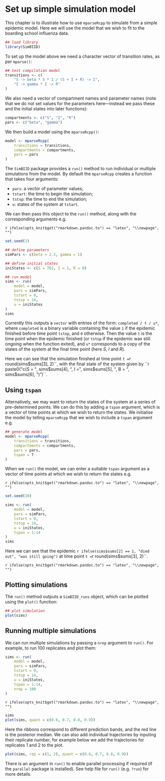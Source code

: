 # Set up simple simulation model

This chapter is to illustrate how to use `mparseRcpp` to simulate from a simple epidemic model. Here we will use the model that we wish to fit to the boarding school influenza data.

```r
## load library
library(SimBIID)
```

To set up the model above we need a character vector of transition rates, as per `mparse()`:

```r
## test compilation model
transitions <- c(
    "S -> beta * S * I / (S + I + R) -> I", 
    "I -> gamma * I -> R"
)
```

We also need a vector of compartment names and parameter names (note that we do not set values for the parameters here---instead we pass these and the initial states into later functions):

```r
compartments <- c("S", "I", "R")
pars <- c("beta", "gamma")
```

We then build a model using the `mparseRcpp()`:

```r
model <- mparseRcpp(
    transitions = transitions, 
    compartments = compartments,
    pars = pars
)
```

The `SimBIID` package provides a `run()` method to run individual or multiple simulations from the model. By default the `mparseRcpp` creates a function that takes four arguments:

* `pars`: a vector of parameter values;
* `tstart`: the time to begin the simulation;
* `tstop`: the time to end the simulation;
* `u`: states of the system at `tstart`.

We can then pass this object to the `run()` method, along with the corresponding arguments e.g.

`r ifelse(opts_knit$get("rmarkdown.pandoc.to") == "latex", "\\newpage", "")`

```r
set.seed(1)
```

```r
## define parameters
simPars <- c(beta = 2.5, gamma = 1)

## define initial states
iniStates <- c(S = 762, I = 1, R = 0)

## run model
sims <- run(
    model = model,
    pars = simPars,
    tstart = 0,
    tstop = 14,
    u = iniStates
)
sims
```

Currently this outputs a `vector` with entries of the form: `completed / t / u*`, where `completed` is a binary variable containing the value `1` if the epidemic finished before time point `tstop`, and `0` otherwise. Then the value `t` is the time point when the epidemic finished (or `tstop` if the epidemic was still ongoing when the function exited), and `u*` corresponds to a copy of the states of the system at the final time point (here $S$, $I$ and $R$).

Here we can see that the simulation finished at time point `t = `r round(sims$sums[3], 2)``, with the final state of the system given by ``r paste0("c(S = ", sims$sums[4], ", I = ", sims$sums[5], ", B = ", sims$sums[6], ")")``.

## Using `tspan`

Alternatively, we may want to return the states of the system at a series of pre-determined points. We can do this by adding a `tspan` argument, which is a vector of time points at which we wish to return the states. We initialise the model by telling `mparseRcpp` that we wish to include a `tspan` argument e.g.

```r
## generate model
model <- mparseRcpp(
    transitions = transitions, 
    compartments = compartments,
    pars = pars,
    tspan = T
)
```

When we `run()` the model, we can enter a suitable `tspan` argument as a vector of time points at which we wish to return the states e.g.

`r ifelse(opts_knit$get("rmarkdown.pandoc.to") == "latex", "\\newpage", "")`

```r
set.seed(10)
```

```r
sims <- run(
    model = model,
    pars = simPars,
    tstart = 0,
    tstop = 14,
    u = iniStates,
    tspan = 1:14
)
sims
```

Here we can see that the epidemic `r ifelse(sims$sums[2] == 1, "died out", "was still going")` at time point `t = `r round(sims$sums[3], 2)``.

`r ifelse(opts_knit$get("rmarkdown.pandoc.to") == "latex", "\\newpage", "")`

## Plotting simulations

The `run()` method outputs a `SimBIID_runs` object, which can be plotted using the `plot()` function:

```r
## plot simulation
plot(sims)
```

## Running multiple simulations

We can run multiple simulations by passing a `nrep` argument to `run()`. For example, to run 100 replicates and plot them:

```r
sims <- run(
    model = model,
    pars = simPars,
    tstart = 0,
    tstop = 14,
    u = iniStates,
    tspan = 1:14,
    nrep = 100
)
```

`r ifelse(opts_knit$get("rmarkdown.pandoc.to") == "latex", "\\newpage", "")`

```r
sims
plot(sims, quant = c(0.6, 0.7, 0.8, 0.9))
```

Here the ribbons correspond to different prediction bands, and the red line is the posterior median. We can also add individual trajectories by inputing their replicate number, for example below we add the trajectories for replicates 1 and 2 to the plot.

```r
plot(sims, rep = c(1, 2), quant = c(0.6, 0.7, 0.8, 0.9))
```

There is an argument in `run()` to enable parallel processing if required (if the `parallel` package is installed). See help file for `run()` (e.g. `?run`) for more details.
